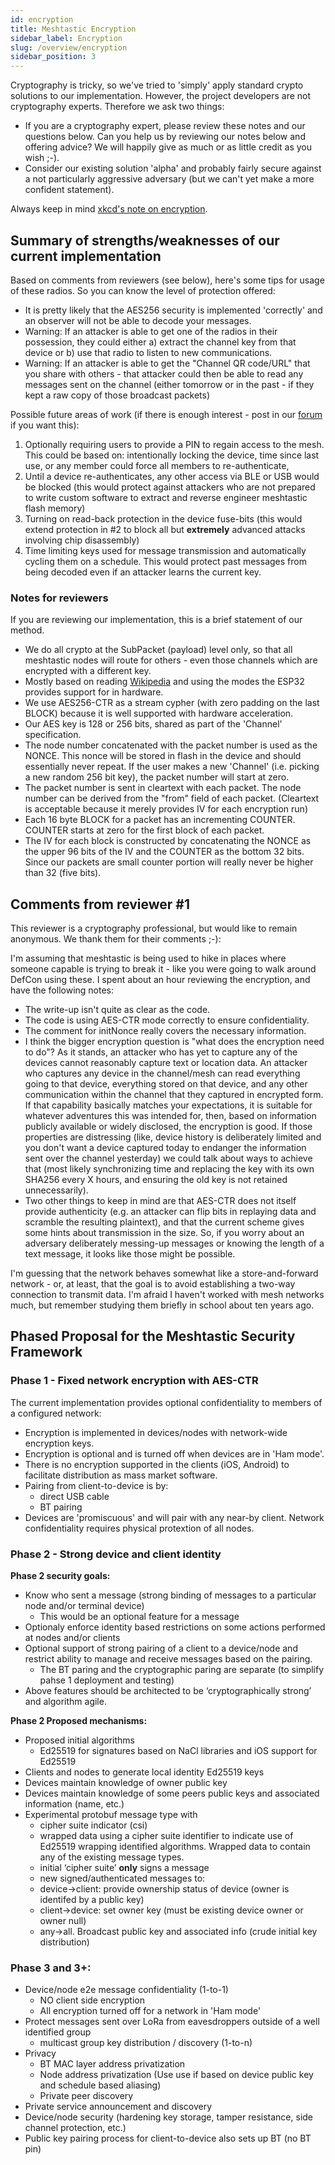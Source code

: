 ```yaml
---
id: encryption
title: Meshtastic Encryption
sidebar_label: Encryption
slug: /overview/encryption
sidebar_position: 3
---
```


Cryptography is tricky, so we've tried to 'simply' apply standard crypto solutions to our implementation. However, the project developers are not cryptography experts. Therefore we ask two things:

- If you are a cryptography expert, please review these notes and our questions below. Can you help us by reviewing our notes below and offering advice? We will happily give as much or as little credit as you wish ;-).
- Consider our existing solution 'alpha' and probably fairly secure against a not particularly aggressive adversary (but we can't yet make a more confident statement).

Always keep in mind [xkcd's note on encryption](https://xkcd.com/538).

## Summary of strengths/weaknesses of our current implementation

Based on comments from reviewers (see below), here's some tips for usage of these radios. So you can know the level of protection offered:

- It is pretty likely that the AES256 security is implemented 'correctly' and an observer will not be able to decode your messages.
- Warning: If an attacker is able to get one of the radios in their possession, they could either a) extract the channel key from that device or b) use that radio to listen to new communications.
- Warning: If an attacker is able to get the "Channel QR code/URL" that you share with others - that attacker could then be able to read any messages sent on the channel (either tomorrow or in the past - if they kept a raw copy of those broadcast packets)

Possible future areas of work (if there is enough interest - post in our [forum](https://meshtastic.discourse.group) if you want this):

1. Optionally requiring users to provide a PIN to regain access to the mesh. This could be based on: intentionally locking the device, time since last use, or any member could force all members to re-authenticate,
2. Until a device re-authenticates, any other access via BLE or USB would be blocked (this would protect against attackers who are not prepared to write custom software to extract and reverse engineer meshtastic flash memory)
3. Turning on read-back protection in the device fuse-bits (this would extend protection in #2 to block all but **extremely** advanced attacks involving chip disassembly)
4. Time limiting keys used for message transmission and automatically cycling them on a schedule. This would protect past messages from being decoded even if an attacker learns the current key.

### Notes for reviewers

If you are reviewing our implementation, this is a brief statement of our method.

- We do all crypto at the SubPacket (payload) level only, so that all meshtastic nodes will route for others - even those channels which are encrypted with a different key.
- Mostly based on reading [Wikipedia](<https://en.wikipedia.org/wiki/Block_cipher_mode_of_operation#Counter_(CTR)>) and using the modes the ESP32 provides support for in hardware.
- We use AES256-CTR as a stream cypher (with zero padding on the last BLOCK) because it is well supported with hardware acceleration.
- Our AES key is 128 or 256 bits, shared as part of the 'Channel' specification.
- The node number concatenated with the packet number is used as the NONCE. This nonce will be stored in flash in the device and should essentially never repeat. If the user makes a new 'Channel' (i.e. picking a new random 256 bit key), the packet number will start at zero.
- The packet number is sent in cleartext with each packet. The node number can be derived from the "from" field of each packet. (Cleartext is acceptable because it merely provides IV for each encryption run)
- Each 16 byte BLOCK for a packet has an incrementing COUNTER. COUNTER starts at zero for the first block of each packet.
- The IV for each block is constructed by concatenating the NONCE as the upper 96 bits of the IV and the COUNTER as the bottom 32 bits. Since our packets are small counter portion will really never be higher than 32 (five bits).

## Comments from reviewer #1

This reviewer is a cryptography professional, but would like to remain anonymous. We thank them for their comments ;-):

I'm assuming that meshtastic is being used to hike in places where someone capable is trying to break it - like you were going to walk around DefCon using these. I spent about an hour reviewing the encryption, and have the following notes:

- The write-up isn't quite as clear as the code.
- The code is using AES-CTR mode correctly to ensure confidentiality.
- The comment for initNonce really covers the necessary information.
- I think the bigger encryption question is "what does the encryption need to do"? As it stands, an attacker who has yet to capture any of the devices cannot reasonably capture text or location data. An attacker who captures any device in the channel/mesh can read everything going to that device, everything stored on that device, and any other communication within the channel that they captured in encrypted form. If that capability basically matches your expectations, it is suitable for whatever adventures this was intended for, then, based on information publicly available or widely disclosed, the encryption is good. If those properties are distressing (like, device history is deliberately limited and you don't want a device captured today to endanger the information sent over the channel yesterday) we could talk about ways to achieve that (most likely synchronizing time and replacing the key with its own SHA256 every X hours, and ensuring the old key is not retained unnecessarily).
- Two other things to keep in mind are that AES-CTR does not itself provide authenticity (e.g. an attacker can flip bits in replaying data and scramble the resulting plaintext), and that the current scheme gives some hints about transmission in the size. So, if you worry about an adversary deliberately messing-up messages or knowing the length of a text message, it looks like those might be possible.

I'm guessing that the network behaves somewhat like a store-and-forward network - or, at least, that the goal is to avoid establishing a two-way connection to transmit data. I'm afraid I haven't worked with mesh networks much, but remember studying them briefly in school about ten years ago.


## Phased Proposal for the Meshtastic Security Framework

### Phase 1 - Fixed network encryption with AES-CTR

The current implementation provides optional confidentiality to members of a configured network:
 * Encryption is implemented in devices/nodes with network-wide encryption keys.
 * Encryption is optional and is turned off when devices are in 'Ham mode'.
 * There is no encryption supported in the clients (iOS, Android) to facilitate distribution as mass market software.
 * Pairing from client-to-device is by:
    * direct USB cable
    * BT pairing
 * Devices are 'promiscuous' and will pair with any near-by client. Network confidentiality requires physical protextion of all nodes.

### Phase 2 - Strong device and client identity

**Phase 2 security goals:**
 * Know who sent a message (strong binding of messages to a particular node and/or terminal device)
    * This would be an optional feature for a message
 * Optionaly enforce identity based restrictions on some actions performed at nodes and/or clients
 * Optional support of strong pairing of a client to a device/node and restrict ability to manage and receive messages based on the pairing.
    * The BT paring and the cryptographic paring are separate (to simplify pahse 1 deployment and testing)
 * Above features should be architected to be ‘cryptographically strong’ and algorithm agile.

**Phase 2 Proposed mechanisms:**
 * Proposed initial algorithms
    - Ed25519 for signatures based on NaCl libraries and iOS support for Ed25519
 * Clients and nodes to generate local identity Ed25519 keys 
 * Devices maintain knowledge of owner public key
 * Devices maintain knowledge of some peers public keys and associated information (name, etc.)
 * Experimental protobuf message type with
     * cipher suite indicator (csi)
     * wrapped data using a cipher suite identifier to indicate use of Ed25519 wrapping identified algorithms. 
       Wrapped data to contain any of the existing message types.
     * initial ‘cipher suite’ **only** signs a message
     * new signed/authenticated messages to:
      *  device->client:  provide ownership status of device (owner is identifed by a public key)
      *  client->device:    set owner key (must be existing device owner or owner null)
      *  any->all.  Broadcast public key and associated info (crude initial key distribution)
 
### Phase 3 and 3+:
 * Device/node e2e message confidentiality (1-to-1)
    * NO client side encryption
    * All encryption turned off for a network in 'Ham mode'
  * Protect messages sent over LoRa from eavesdroppers outside of a well identified group
       - multicast group key distribution / discovery (1-to-n)
 * Privacy 
    * BT MAC layer address privatization
    * Node address privatization (Use use if based on device public key and schedule based aliasing)
    * Private peer discovery
 * Private service announcement and discovery
 * Device/node security (hardening key storage, tamper resistance, side channel protection, etc.)
 * Public key pairing process for client-to-device also sets up BT (no BT pin)
 


  


